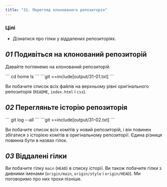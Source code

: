 ```yaml
---
title: "31. Перегляд клонованого репозиторія"
---
```


### Цілі

- Дізнатися про гілки у віддалених репозиторіях.

## _01_ Подивіться на клонований репозиторій

Давайте поглянемо на клонований репозиторій.

<Run>
```
cd home
ls
```
</Run>

<Output>
```git
==include[output/31-01.txt]
```
</Output>

Ви побачите список всіх файлів на верхньому рівні оригінального репозиторія (`README`, `index.html` і `css`).

## _02_ Перегляньте історію репозиторія

<Run>
```
git log --all
```
</Run>

<Output>
```git
==include[output/31-02.txt]
```
</Output>

Ви побачите список всіх комітів у новий репозиторій, і він повинен збігатися з історією комітів в оригінальному репозиторії. Єдина різниця повинна бути в назвах гілок.

## _03_ Віддалені гілки

Ви побачите гілку `main` (`HEAD`) в списку історії. Ви також побачите гілки з дивними іменами (`origin/main`, `origin/style` і `origin/HEAD`). Ми поговоримо про них трохи пізніше.